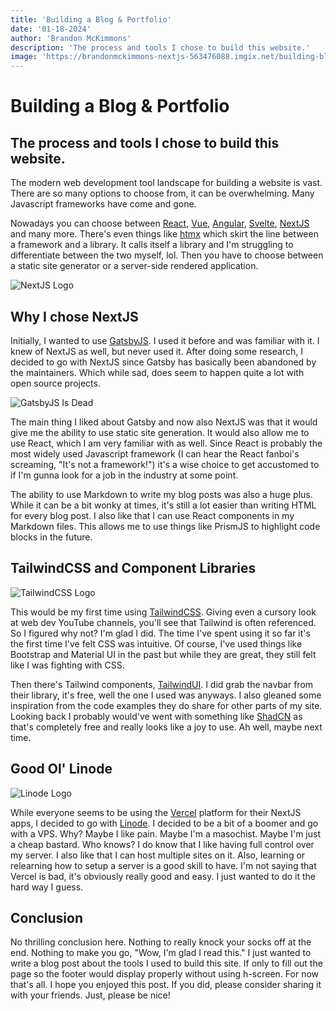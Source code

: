 ```yaml
---
title: 'Building a Blog & Portfolio'
date: '01-18-2024'
author: 'Brandon McKimmons'
description: 'The process and tools I chose to build this website.'
image: 'https://brandonmckimmons-nextjs-563476088.imgix.net/building-blog.webp'
---
```


# Building a Blog & Portfolio

## The process and tools I chose to build this website.

The modern web development tool landscape for building a website is vast. There are so many options to choose from, it can be overwhelming.
Many Javascript frameworks have come and gone.

Nowadays you can choose between [React](https://react.dev/), [Vue](https://vuejs.org/), [Angular](https://angular.io/), [Svelte](https://svelte.dev/), [NextJS](https://nextjs.org/) and many more.
There's even things like [htmx](https://htmx.org/) which skirt the line between a framework and a library. It calls itself a library and I'm struggling to differentiate between the two myself, lol.
Then you have to choose between a static site generator or a server-side rendered application.

![NextJS Logo](/images/blog-images/Nextjs-logo.svg)

## Why I chose NextJS

Initially, I wanted to use [GatsbyJS](https://www.gatsbyjs.com/). I used it before and was familiar with it. I knew of NextJS as well, but never used it.
After doing some research, I decided to go with NextJS since Gatsby has basically been abandoned by the maintainers. Which while sad,
does seem to happen quite a lot with open source projects.

![GatsbyJS Is Dead](https://brandonmckimmons-nextjs-563476088.imgix.net/crying-mike-jordan.webp)

The main thing I liked about Gatsby and now also NextJS was that it would give me the ability to use static site generation. It would also allow
me to use React, which I am very familiar with as well. Since React is probably the most widely used Javascript framework
(I can hear the React fanboi's screaming, "It's not a framework!") it's a wise choice to get accustomed to if I'm gunna look for a job in the industry at some point.

The ability to use Markdown to write my blog posts was also a huge plus. While it can be a bit wonky at times, it's still a lot easier than writing HTML
for every blog post. I also like that I can use React components in my Markdown files. This allows me to use things like PrismJS to highlight code blocks in the future.

## TailwindCSS and Component Libraries

![TailwindCSS Logo](/images/blog-images/Tailwind_CSS_logo.svg)

This would be my first time using [TailwindCSS](https://tailwindcss.com/). Giving even a cursory look at web dev YouTube channels, you'll see that Tailwind is often referenced. So I figured why not?
I'm glad I did. The time I've spent using it so far it's the first time I've felt CSS was intuitive. Of course, I've used things like Bootstrap and Material UI in the past but while
they are great, they still felt like I was fighting with CSS.

Then there's Tailwind components, [TailwindUI](https://tailwindui.com/). I did grab the navbar from their library,
it's free, well the one I used was anyways. I also gleaned some inspiration from the code examples they do share for other parts of my site. Looking back I probably would've went with something like
[ShadCN](https://ui.shadcn.com/) as that's completely free and really looks like a joy to use. Ah well, maybe next time.

## Good Ol' Linode

![Linode Logo](/images/blog-images/Linode_updated_logo.png)

While everyone seems to be using the [Vercel](https://vercel.com/) platform for their NextJS apps, I decided to go with [Linode](https://www.linode.com/). I decided to be a bit of a boomer and go with a VPS. Why? Maybe I like pain.
Maybe I'm a masochist. Maybe I'm just a cheap bastard. Who knows? I do know that I like having full control over my server. I also like that I can host multiple sites on it. Also,
learning or relearning how to setup a server is a good skill to have. I'm not saying that Vercel is bad, it's obviously really good and easy. I just wanted to do it the hard way I guess.

## Conclusion

No thrilling conclusion here. Nothing to really knock your socks off at the end. Nothing to make you go, "Wow, I'm glad I read this." I just wanted to write a blog post about the tools I used to build this site.
If only to fill out the page so the footer would display properly without using h-screen. For now that's all. I hope you enjoyed this post. If you did, please consider sharing it with your friends. Just, please be nice!
